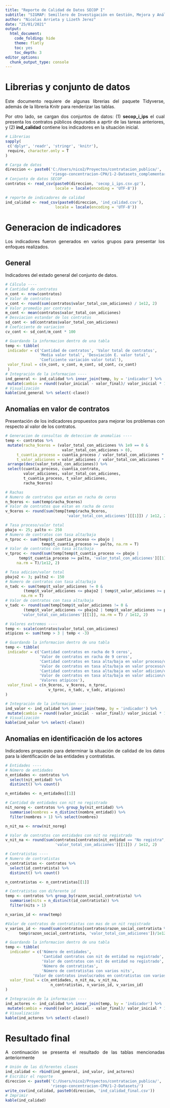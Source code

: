 ```yaml
---
title: "Reporte de Calidad de Datos SECOP I"
subtitle: "SIGMAP: Semillero de Investigación en Gestión, Mejora y Análisis de Procesos"
author: "Nicolas Arrieta y Lizeth Jerez"
date: "25/01/2021"
output:
  html_document: 
    code_folding: hide
    theme: flatly
    toc: yes
    toc_depth: 3
editor_options: 
  chunk_output_type: console
---
```


<style>
body {
text-align: justify}
</style>

# Librerias y conjunto de datos

Este documento requiere de algunas librerias del paquete Tidyverse, además de la librería Knitr para renderizar las tablas.

Por otro lado, se cargan dos conjuntos de datos: (1) __secop_i_ips__ el cual presenta los contratos públicos depurados a aprtir de las tareas anteriores, y (2) __ind_calidad__ contiene los indicadores en la situación inicial.

```r
# Librerias
sapply(
 c('dplyr', 'readr', 'stringr', 'knitr'), 
 require, character.only = T
)

# Carga de datos
direccion <- paste0('C:/Users/nico2/Proyectos/contratacion_publica/',
                    'riesgo-concentracion-CPH/1-2-Datasets_complementarios/')
# Conjunto de datos SECOP
contratos <- read_csv(paste0(direccion, 'secop_i_ips.csv.gz'),
                      locale = locale(encoding = 'UTF-8'))

# reporte de indicadores de calidad
ind_calidad <- read_csv(paste0(direccion, 'ind_calidad.csv'),
                      locale = locale(encoding = 'UTF-8'))
```

# Generacion de indicadores

Los indicadores fueron generados en varios grupos para presentar los enfoques realizados.

## General

Indicadores del estado general del conjunto de datos.

```r
# Cálculo ----
# Cantidad de contratos
n_cont <- nrow(contratos)
# Valor de contratos
v_cont <- round(sum(contratos$valor_total_con_adiciones) / 1e12, 2)
# Valor promedio por contrato
m_cont <- mean(contratos$valor_total_con_adiciones)
# Desviacion estandar de los contratos
sd_cont <- sd(contratos$valor_total_con_adiciones)
# Coeficiente de variacion
cv_cont <- sd_cont/m_cont * 100

# Guardando la informacion dentro de una tabla
temp <- tibble(
 indicador = c('Cantidad de contratos', 'Valor total de contratos', 
               'Media valor total', 'Desviación E. valor total',
               'Coeficiente variación valor total'),
 valor_final = c(n_cont, v_cont, m_cont, sd_cont, cv_cont)
 )
# Integración de la informacion ----
ind_general <- ind_calidad %>% inner_join(temp, by = 'indicador') %>% 
 mutate(cambio = round((valor_inicial - valor_final)/ valor_inicial * 100, 2))
# Visualización
kable(ind_general %>% select(-clase))
```

## Anomalías en valor de contratos

Presentación de los indicadores propuestos para mejorar los problemas con respecto al valor de los contratos.

```r
# Generacion de consultas de deteccion de anomalias ----
temp <- contratos %>% 
 mutate(racha_9ceros = (valor_total_con_adiciones %% 1e9 == 0 & 
                         valor_total_con_adiciones > 0),
     t_cuantia_proceso = cuantia_proceso / valor_total_con_adiciones * 100,
     t_valor_adiciones = valor_adiciones / valor_total_con_adiciones * 100) %>%
 arrange(desc(valor_total_con_adiciones)) %>% 
 select(cuantia_proceso, cuantia_contrato, 
        valor_adiciones, valor_total_con_adiciones,
        t_cuantia_proceso, t_valor_adiciones, 
        racha_9ceros)

# Rachas
# Numero de contratos que estan en racha de ceros
n_9ceros <- sum(temp$racha_9ceros)
# Valor de contratos que estan en racha de ceros
v_9ceros <- round(sum(temp[temp$racha_9ceros, 
                           'valor_total_con_adiciones'][[1]]) / 1e12, 2)

# Tasa proceso/valor total
pbajo <- 25; palto <- 250
# Numero de contratos con tasa alta/baja
n_tproc <- sum(temp$t_cuantia_proceso <= pbajo | 
                temp$t_cuantia_proceso >= palto, na.rm = T)
# Valor de contratos con tasa alta/baja
v_tproc <- round(sum(temp[temp$t_cuantia_proceso <= pbajo | 
      temp$t_cuantia_proceso >= palto, 'valor_total_con_adiciones'][[1]], 
     na.rm = T)/1e12, 2)

# Tasa adicion/valor total
pbajo2 <- 3; palto2 <- 150
# Numero de contratos con tasa alta/baja
n_tadc <- sum(temp$t_valor_adiciones != 0 & 
        (temp$t_valor_adiciones <= pbajo2 | temp$t_valor_adiciones >= palto2), 
       na.rm = T)
# Valor de contratos con tasa alta/baja
v_tadc <- round(sum(temp[temp$t_valor_adiciones != 0 & 
        (temp$t_valor_adiciones <= pbajo2 | temp$t_valor_adiciones >= palto2), 
       'valor_total_con_adiciones'][[1]], na.rm = T) / 1e12, 2)

# Valores extremos ----
temp <- scale(contratos$valor_total_con_adiciones)
atipicos <- sum(temp > 3 | temp < -3)

# Guardando la informacion dentro de una tabla
temp <- tibble(
 indicador = c('Cantidad contratos en racha de 9 ceros', 
               'Valor de contratos en racha de 9 ceros', 
               'Cantidad contratos en tasa alta/baja en valor proceso/cuantia', 
               'Valor de contratos en tasa alta/baja en valor proceso/cuantia',
               'Cantidad contratos en tasa alta/baja en valor adicion/cuantia', 
               'Valor de contratos en tasa alta/baja en valor adicion/cuantia',
               'Valores atípicos'),
 valor_final = c(n_9ceros, v_9ceros, n_tproc, 
                   v_tproc, n_tadc, v_tadc, atipicos)
)

# Integración de la informacion ----
ind_valor <- ind_calidad %>% inner_join(temp, by = 'indicador') %>% 
 mutate(cambio = round((valor_inicial - valor_final)/ valor_inicial * 100, 2))
# Visualización
kable(ind_valor %>% select(-clase))
```

## Anomalías en identificación de los actores

Indicadores propuesto para determinar la situación de calidad de los datos para la identificación de las entidades y contratistas.

```r
# Entidades ----
# Número de entidades
n_entidades <- contratos %>% 
  select(nit_entidad) %>% 
  distinct() %>% count()

n_entidades <- n_entidades[[1]]

# Cantidad de entidades con nit no registrado
nit_noreg <- contratos %>% group_by(nit_entidad) %>% 
  summarise(nombres = n_distinct(nombre_entidad)) %>% 
  filter(nombres > 1) %>% select(nombres)

n_nit_na <- nrow(nit_noreg)

# Valor de contratos con entidades con nit no registrado
v_nit_na <- round(sum(contratos[contratos$nit_entidad == "No registra", 
                      'valor_total_con_adiciones'][[1]]) / 1e12, 2)

# Contratistas ----
# Numero de contratistas
n_contratistas <- contratos %>% 
  select(id_contratista) %>% 
  distinct() %>% count()

n_contratistas <- n_contratistas[[1]]

# Contratistas con diferente id
temp <- contratos %>% group_by(razon_social_contratista) %>% 
  summarise(nits = n_distinct(id_contratista)) %>% 
  filter(nits > 1)

n_varios_id <- nrow(temp)

#Valor de contratos de contratistas con mas de un nit registrado
v_varios_id <- round(sum(contratos[contratos$razon_social_contratista %in% 
      temp$razon_social_contratista, 'valor_total_con_adiciones'])/1e12 , 2)

# Guardando la informacion dentro de una tabla
temp <- tibble(
  indicador = c('Número de entidades',
                'Cantidad contratos con nit de entidad no registrado',
                'Valor de contratos con nit de entidad no registrado',
                'Número de contratistas', 
                'Número de contratistas con varios nits',
            'Valor de contratos involucrados en contratistas con varios nits'),
  valor_final = c(n_entidades, n_nit_na, v_nit_na, 
                    n_contratistas, n_varios_id, v_varios_id)
)

# Integración de la informacion ----
ind_actores <- ind_calidad %>% inner_join(temp, by = 'indicador') %>% 
 mutate(cambio = round((valor_inicial - valor_final)/ valor_inicial * 100, 2))
# Visualización
kable(ind_actores %>% select(-clase))
```

# Resultado final

A continuación se presenta el resultado de las tablas mencionadas anteriormente

```r
# Unión de las diferentes clases
ind_calidad <- rbind(ind_general, ind_valor, ind_actores)
# Escribir el reporte
direccion <- paste0('C:/Users/nico2/Proyectos/contratacion_publica/',
                    'riesgo-concentracion-CPH/1-2-Datasets/')
write_csv(ind_calidad, paste0(direccion, 'ind_calidad_final.csv'))
# Imprimir
kable(ind_calidad)
```